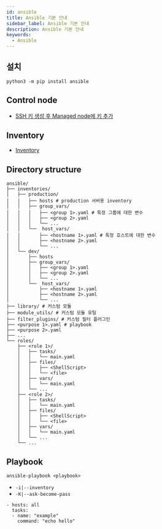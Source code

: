 ```yaml
---
id: ansible
title: Ansible 기본 안내
sidebar_label: Ansible 기본 안내
description: Ansible 기본 안내
keywords:
  - Ansible
---
```


## 설치

```shell
python3 -m pip install ansible
```

## Control node

- [SSH 키 생성 후 Managed node에 키 추가](/docs/lang/etc/command-line-tools/ssh)

## Inventory

- [Inventory](/docs/mlops/mlops/ansible/inventory)

## Directory structure

```shell
ansible/
├── inventories/
│   ├── production/
│   │   ├── hosts # production 서버용 inventory
│   │   ├── group_vars/
│   │   │   ├── <group 1>.yaml # 특정 그룹에 대한 변수
│   │   │   ├── <group 2>.yaml
│   │   │   └── ...
│   │   └──  host_vars/
│   │       ├── <hostname 1>.yaml # 특정 호스트에 대한 변수
│   │       ├── <hostname 2>.yaml
│   │       └── ...
│   └── dev/
│       ├── hosts
│       ├── group_vars/
│       │   ├── <group 1>.yaml
│       │   ├── <group 2>.yaml
│       │   └── ...
│       └──  host_vars/
│           ├── <hostname 1>.yaml
│           ├── <hostname 2>.yaml
│           └── ...
├── library/ # 커스텀 모듈
├── module_utils/ # 커스텀 모듈 유틸
├── filter_plugins/ # 커스텀 필터 플러그인
├── <purpose 1>.yaml # playbook
├── <purpose 2>.yaml
├── ...
└── roles/
    ├── <role 1>/
    │   ├── tasks/
    │   │   └── main.yaml
    │   ├── files/
    │   │   ├── <ShellScript>
    │   │   └── <file>
    │   ├── vars/
    │   │   └── main.yaml
    │   └── ...
    ├── <role 2>/
    │   ├── tasks/
    │   │   └── main.yaml
    │   ├── files/
    │   │   ├── <ShellScript>
    │   │   └── <file>
    │   ├── vars/
    │   │   └── main.yaml
    │   └── ...
    └── ...
```

## Playbook

```shell
ansible-playbook <playbook>
```

- `-i|--inventory`
- `-K|--ask-become-pass`

```shell title="example.yaml"
- hosts: all
  tasks:
  - name: "example"
    command: "echo hello"
```
